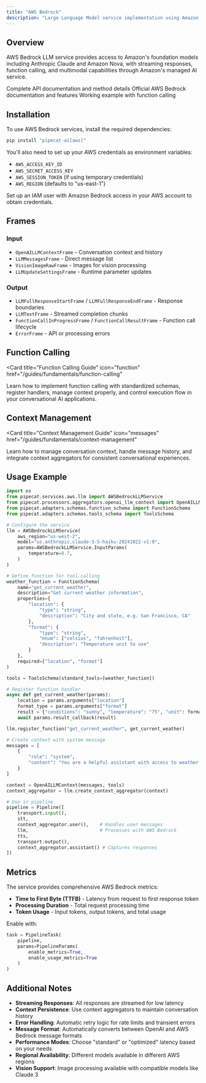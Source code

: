```yaml
---
title: "AWS Bedrock"
description: "Large Language Model service implementation using Amazon Bedrock API"
---
```


## Overview

AWS Bedrock LLM service provides access to Amazon's foundation models including Anthropic Claude and Amazon Nova, with streaming responses, function calling, and multimodal capabilities through Amazon's managed AI service.

<CardGroup cols={3}>
  <Card
    title="API Reference"
    icon="code"
    href="https://pipecat-docs.readthedocs.io/en/latest/api/pipecat.services.aws.llm.html"
  >
    Complete API documentation and method details
  </Card>
  <Card
    title="AWS Bedrock Docs"
    icon="book"
    href="https://docs.aws.amazon.com/bedrock/latest/userguide/what-is-bedrock.html"
  >
    Official AWS Bedrock documentation and features
  </Card>
  <Card
    title="Example Code"
    icon="play"
    href="https://github.com/pipecat-ai/pipecat/blob/main/examples/foundational/14r-function-calling-aws.py"
  >
    Working example with function calling
  </Card>
</CardGroup>

## Installation

To use AWS Bedrock services, install the required dependencies:

```bash
pip install "pipecat-ai[aws]"
```

You'll also need to set up your AWS credentials as environment variables:

- `AWS_ACCESS_KEY_ID`
- `AWS_SECRET_ACCESS_KEY`
- `AWS_SESSION_TOKEN` (if using temporary credentials)
- `AWS_REGION` (defaults to "us-east-1")

<Tip>
  Set up an IAM user with Amazon Bedrock access in your AWS account to obtain
  credentials.
</Tip>

## Frames

### Input

- `OpenAILLMContextFrame` - Conversation context and history
- `LLMMessagesFrame` - Direct message list
- `VisionImageRawFrame` - Images for vision processing
- `LLMUpdateSettingsFrame` - Runtime parameter updates

### Output

- `LLMFullResponseStartFrame` / `LLMFullResponseEndFrame` - Response boundaries
- `LLMTextFrame` - Streamed completion chunks
- `FunctionCallInProgressFrame` / `FunctionCallResultFrame` - Function call lifecycle
- `ErrorFrame` - API or processing errors

## Function Calling

<Card
  title="Function Calling Guide"
  icon="function"
  href="/guides/fundamentals/function-calling"
>
  Learn how to implement function calling with standardized schemas, register
  handlers, manage context properly, and control execution flow in your
  conversational AI applications.
</Card>

## Context Management

<Card
  title="Context Management Guide"
  icon="messages"
  href="/guides/fundamentals/context-management"
>
  Learn how to manage conversation context, handle message history, and
  integrate context aggregators for consistent conversational experiences.
</Card>

## Usage Example

```python
import os
from pipecat.services.aws.llm import AWSBedrockLLMService
from pipecat.processors.aggregators.openai_llm_context import OpenAILLMContext
from pipecat.adapters.schemas.function_schema import FunctionSchema
from pipecat.adapters.schemas.tools_schema import ToolsSchema

# Configure the service
llm = AWSBedrockLLMService(
    aws_region="us-west-2",
    model="us.anthropic.claude-3-5-haiku-20241022-v1:0",
    params=AWSBedrockLLMService.InputParams(
        temperature=0.7,
    )
)

# Define function for tool calling
weather_function = FunctionSchema(
    name="get_current_weather",
    description="Get current weather information",
    properties={
        "location": {
            "type": "string",
            "description": "City and state, e.g. San Francisco, CA"
        },
        "format": {
            "type": "string",
            "enum": ["celsius", "fahrenheit"],
            "description": "Temperature unit to use"
        }
    },
    required=["location", "format"]
)

tools = ToolsSchema(standard_tools=[weather_function])

# Register function handler
async def get_current_weather(params):
    location = params.arguments["location"]
    format_type = params.arguments["format"]
    result = {"conditions": "sunny", "temperature": "75", "unit": format_type}
    await params.result_callback(result)

llm.register_function("get_current_weather", get_current_weather)

# Create context with system message
messages = [
    {
        "role": "system",
        "content": "You are a helpful assistant with access to weather information."
    }
]

context = OpenAILLMContext(messages, tools)
context_aggregator = llm.create_context_aggregator(context)

# Use in pipeline
pipeline = Pipeline([
    transport.input(),
    stt,
    context_aggregator.user(),    # Handles user messages
    llm,                          # Processes with AWS Bedrock
    tts,
    transport.output(),
    context_aggregator.assistant() # Captures responses
])
```

## Metrics

The service provides comprehensive AWS Bedrock metrics:

- **Time to First Byte (TTFB)** - Latency from request to first response token
- **Processing Duration** - Total request processing time
- **Token Usage** - Input tokens, output tokens, and total usage

Enable with:

```python
task = PipelineTask(
    pipeline,
    params=PipelineParams(
        enable_metrics=True,
        enable_usage_metrics=True
    )
)
```

## Additional Notes

- **Streaming Responses**: All responses are streamed for low latency
- **Context Persistence**: Use context aggregators to maintain conversation history
- **Error Handling**: Automatic retry logic for rate limits and transient errors
- **Message Format**: Automatically converts between OpenAI and AWS Bedrock message formats
- **Performance Modes**: Choose "standard" or "optimized" latency based on your needs
- **Regional Availability**: Different models available in different AWS regions
- **Vision Support**: Image processing available with compatible models like Claude 3
